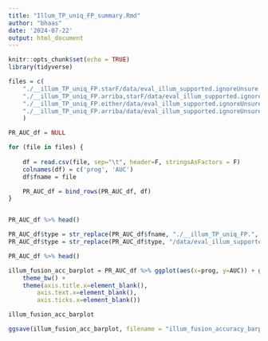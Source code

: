 ```yaml
---
title: "Illum_TP_uniq_FP_summary.Rmd"
author: "bhaas"
date: '2024-07-22'
output: html_document
---
```


```r
knitr::opts_chunk$set(echo = TRUE)
library(tidyverse)
```


```r

files = c(
    "./__illum_TP_uniq_FP.starF/data/eval_illum_supported.ignoreUnsure.results.scored.PR.AUC",
    "./__illum_TP_uniq_FP.arriba,starF/data/eval_illum_supported.ignoreUnsure.results.scored.PR.AUC",
    "./__illum_TP_uniq_FP.either/data/eval_illum_supported.ignoreUnsure.results.scored.PR.AUC",
    "./__illum_TP_uniq_FP.arriba/data/eval_illum_supported.ignoreUnsure.results.scored.PR.AUC"
    )

```


```r

PR_AUC_df = NULL

for (file in files) {
    
    df = read.csv(file, sep="\t", header=F, stringsAsFactors = F)
    colnames(df) = c('prog', 'AUC')
    df$fname = file

    PR_AUC_df = bind_rows(PR_AUC_df, df)
}


PR_AUC_df %>% head()

```

```r

PR_AUC_df$type = str_replace(PR_AUC_df$fname, "./__illum_TP_uniq_FP.", "")
PR_AUC_df$type = str_replace(PR_AUC_df$type, "/data/eval_illum_supported.*$", "")

PR_AUC_df %>% head()

```

```r

illum_fusion_acc_barplot = PR_AUC_df %>% ggplot(aes(x=prog, y=AUC)) + geom_col(aes(fill=prog)) + facet_wrap(~type, ncol=4) +
    theme_bw() +
    theme(axis.title.x=element_blank(),
        axis.text.x=element_blank(),
        axis.ticks.x=element_blank())

illum_fusion_acc_barplot 

```

```r

ggsave(illum_fusion_acc_barplot, filename = "illum_fusion_accuracy_barplot.svg", width=7, height=3.5)



```







